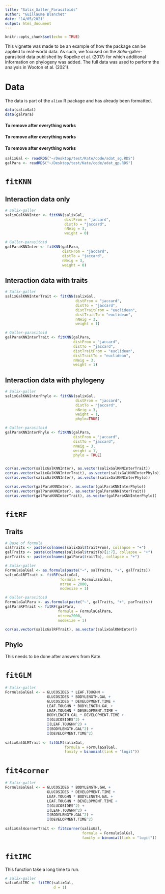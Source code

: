 ```yaml
---
title: "Salix_Galler_Parasitoids"
author: "Guillaume Blanchet"
date: "14/05/2021"
output: html_document
---
```


```r
knitr::opts_chunk$set(echo = TRUE)
```

This vignette was made to be an example of how the package can be applied to real-world data. As such, we focused on the *Salix*-galler-parasitoid data published by Kopelke et al. (2017) for which additional information on phylogeny was added. The full data was used to perform the analysis in Wooton et al. (2021).

# Data

The data is part of the `alien` R package and has already been formatted.

```r
data(salixGal)
data(galPara)
```

#### To remove after everything works
#### To remove after everything works
#### To remove after everything works
```r
salixGal <- readRDS("~/Desktop/test/Kate/code/adat_sg.RDS")
galPara <- readRDS("~/Desktop/test/Kate/code/adat_gp.RDS")
```

# `fitKNN`

## Interaction data only
```r
# Salix-galler
salixGalKNNInter <- fitKNN(salixGal,
                           distFrom = "jaccard",
                           distTo = "jaccard",
                           nNeig = 3,
                           weight = 0)

# Galler-parasitoid
galParaKNNInter <- fitKNN(galPara,
                          distFrom = "jaccard",
                          distTo = "jaccard",
                          nNeig = 3,
                          weight = 0)

```

## Interaction data with traits
```r
# Salix-galler
salixGalKNNInterTrait <- fitKNN(salixGal,
                                distFrom = "jaccard",
                                distTo = "jaccard",
                                distTraitFrom = "euclidean",
                                distTraitTo = "euclidean",
                                nNeig = 3,
                                weight = 1)

# Galler-parasitoid
galParaKNNInterTrait <- fitKNN(galPara,
                               distFrom = "jaccard",
                               distTo = "jaccard",
                               distTraitFrom = "euclidean",
                               distTraitTo = "euclidean",
                               nNeig = 3,
                               weight = 1)

```

## Interaction data with phylogeny
```r
# Salix-galler
salixGalKNNInterPhylo <- fitKNN(salixGal,
                                distFrom = "jaccard",
                                distTo = "jaccard",
                                nNeig = 3,
                                weight = 1,
                                phylo=TRUE)

# Galler-parasitoid
galParaKNNInterPhylo <- fitKNN(galPara,
                               distFrom = "jaccard",
                               distTo = "jaccard",
                               nNeig = 3,
                               weight = 1,
                               phylo = TRUE)


cor(as.vector(salixGalKNNInter), as.vector(salixGalKNNInterTrait))
cor(as.vector(salixGalKNNInterTrait), as.vector(salixGalKNNInterPhylo))
cor(as.vector(salixGalKNNInter), as.vector(salixGalKNNInterPhylo))

cor(as.vector(galParaKNNInter), as.vector(galParaKNNInterPhylo))
cor(as.vector(galParaKNNInter), as.vector(galParaKNNInterTrait))
cor(as.vector(galParaKNNInterTrait), as.vector(galParaKNNInterPhylo))

```

# `fitRF`

## Traits
```r
# Base of formula
salTraits <- paste(colnames(salixGal$traitFrom), collapse = "+")
galTraits <- paste(colnames(salixGal$traitTo)[1:7], collapse = "+")
parTraits <- paste(colnames(galPara$traitTo), collapse = "+")

# Salix-galler
FormulaSalGal <- as.formula(paste("~", salTraits, "+", galTraits))
salixGalRFTrait <- fitRF(salixGal,
                         formula = FormulaSalGal,
                         ntree = 2000,
                         nodesize = 1)

# Galler-parasitoid
FormulaGalPara <- as.formula(paste("~", galTraits, "+", parTraits))
galParaRFTrait <- fitRF(galPara,
                        formula = FormulaGalPara,
                        ntree=2000,
                        nodesize = 1)

cor(as.vector(salixGalRFTrait), as.vector(salixGalKNNInter))

```

## Phylo
This needs to be done after answers from Kate.

# `fitGLM`

```r
# Salix-galler
FormulaSalGal <- ~ GLUCOSIDES * LEAF.TOUGHN + 
                   GLUCOSIDES * BODYLENGTH.GAL +
                   GLUCOSIDES * DEVELOPMENT.TIME +
                   LEAF.TOUGHN * BODYLENGTH.GAL +
                   LEAF.TOUGHN * DEVELOPMENT.TIME +
                   BODYLENGTH.GAL * DEVELOPMENT.TIME +
                   I(GLUCOSIDES^2) + 
                   I(LEAF.TOUGHN^2) + 
                   I(BODYLENGTH.GAL^2) + 
                   I(DEVELOPMENT.TIME^2)
  
salixGalGLMTrait <- fitGLM(salixGal,
                           formula = FormulaSalGal,
                           family = binomial(link = "logit"))
```

# `fit4corner`

```r
# Salix-galler
FormulaSalGal <- ~ GLUCOSIDES * BODYLENGTH.GAL +
                   GLUCOSIDES * DEVELOPMENT.TIME +
                   LEAF.TOUGHN * BODYLENGTH.GAL +
                   LEAF.TOUGHN * DEVELOPMENT.TIME +
                   I(GLUCOSIDES^2) + 
                   I(LEAF.TOUGHN^2) + 
                   I(BODYLENGTH.GAL^2) + 
                   I(DEVELOPMENT.TIME^2)
  
salixGal4cornerTrait <- fit4corner(salixGal,
                                   formula = FormulaSalGal,
                                   family = binomial(link = "logit"))
```

# `fitIMC` 

This function take a long time to run.

```r
# Salix-galler
salixGalIMC <- fitIMC(salixGal,
                      d = 1)
```

